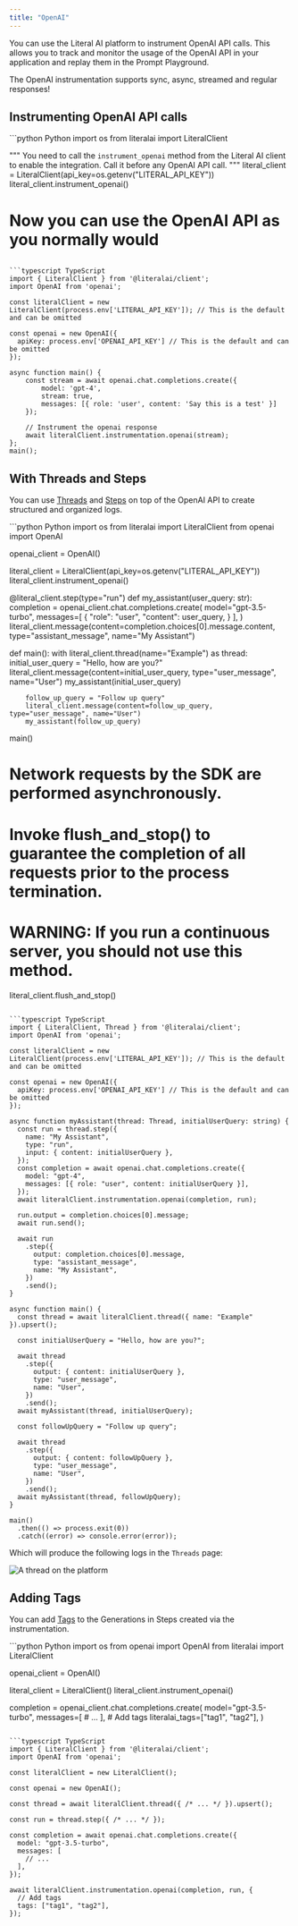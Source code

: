 ```yaml
---
title: "OpenAI"
---
```



You can use the Literal AI platform to instrument OpenAI API calls. This allows you to track and monitor the usage of the OpenAI API in your application and replay them in the Prompt Playground.

<Check>The OpenAI instrumentation supports sync, async, streamed and regular responses!</Check>

## Instrumenting OpenAI API calls

<CodeGroup>
```python Python
import os
from literalai import LiteralClient

"""
You need to call the `instrument_openai` method from the Literal AI client to
enable the integration. Call it before any OpenAI API call.
"""
literal_client = LiteralClient(api_key=os.getenv("LITERAL_API_KEY"))
literal_client.instrument_openai()

# Now you can use the OpenAI API as you normally would
```

```typescript TypeScript
import { LiteralClient } from '@literalai/client';
import OpenAI from 'openai';

const literalClient = new LiteralClient(process.env['LITERAL_API_KEY']); // This is the default and can be omitted

const openai = new OpenAI({
  apiKey: process.env['OPENAI_API_KEY'] // This is the default and can be omitted
});

async function main() {
    const stream = await openai.chat.completions.create({
        model: 'gpt-4',
        stream: true,
        messages: [{ role: 'user', content: 'Say this is a test' }]
    });

    // Instrument the openai response
    await literalClient.instrumentation.openai(stream);
};
main();
```
</CodeGroup>

## With Threads and Steps

You can use [Threads](/concepts/observability/thread) and [Steps](/concepts/observability/step) on top of the OpenAI API to create structured and organized logs.

<CodeGroup>
```python Python
import os
from literalai import LiteralClient
from openai import OpenAI

openai_client = OpenAI()

literal_client = LiteralClient(api_key=os.getenv("LITERAL_API_KEY"))
literal_client.instrument_openai()

@literal_client.step(type="run")
def my_assistant(user_query: str):
    completion = openai_client.chat.completions.create(
                model="gpt-3.5-turbo",
                messages=[
                    {
                        "role": "user",
                        "content": user_query,
                    }
                ],
            )
    literal_client.message(content=completion.choices[0].message.content, type="assistant_message", name="My Assistant")


def main():
    with literal_client.thread(name="Example") as thread:
        initial_user_query = "Hello, how are you?"
        literal_client.message(content=initial_user_query, type="user_message", name="User")
        my_assistant(initial_user_query)
        
        follow_up_query = "Follow up query"
        literal_client.message(content=follow_up_query, type="user_message", name="User")
        my_assistant(follow_up_query)

main()
# Network requests by the SDK are performed asynchronously.
# Invoke flush_and_stop() to guarantee the completion of all requests prior to the process termination.
# WARNING: If you run a continuous server, you should not use this method.
literal_client.flush_and_stop()
```

```typescript TypeScript
import { LiteralClient, Thread } from '@literalai/client';
import OpenAI from 'openai';

const literalClient = new LiteralClient(process.env['LITERAL_API_KEY']); // This is the default and can be omitted

const openai = new OpenAI({
  apiKey: process.env['OPENAI_API_KEY'] // This is the default and can be omitted
});

async function myAssistant(thread: Thread, initialUserQuery: string) {
  const run = thread.step({
    name: "My Assistant",
    type: "run",
    input: { content: initialUserQuery },
  });
  const completion = await openai.chat.completions.create({
    model: "gpt-4",
    messages: [{ role: "user", content: initialUserQuery }],
  });
  await literalClient.instrumentation.openai(completion, run);

  run.output = completion.choices[0].message;
  await run.send();

  await run
    .step({
      output: completion.choices[0].message,
      type: "assistant_message",
      name: "My Assistant",
    })
    .send();
}

async function main() {
  const thread = await literalClient.thread({ name: "Example" }).upsert();

  const initialUserQuery = "Hello, how are you?";

  await thread
    .step({
      output: { content: initialUserQuery },
      type: "user_message",
      name: "User",
    })
    .send();
  await myAssistant(thread, initialUserQuery);

  const followUpQuery = "Follow up query";

  await thread
    .step({
      output: { content: followUpQuery },
      type: "user_message",
      name: "User",
    })
    .send();
  await myAssistant(thread, followUpQuery);
}

main()
  .then(() => process.exit(0))
  .catch((error) => console.error(error));
```
</CodeGroup>

Which will produce the following logs in the `Threads` page:

<Frame caption="OpenAI thread">
  <img src="/images/openai-example.png" alt="A thread on the platform" />
</Frame>

## Adding Tags

You can add [Tags](/concepts/observability/tags) to the Generations in Steps created via the instrumentation.

<CodeGroup>
```python Python
import os
from openai import OpenAI
from literalai import LiteralClient

openai_client = OpenAI()

literal_client = LiteralClient()
literal_client.instrument_openai()

completion = openai_client.chat.completions.create(
    model="gpt-3.5-turbo",
    messages=[
        # ...
    ],
    # Add tags
    literalai_tags=["tag1", "tag2"],
)
```

```typescript TypeScript
import { LiteralClient } from '@literalai/client';
import OpenAI from 'openai';

const literalClient = new LiteralClient();

const openai = new OpenAI();

const thread = await literalClient.thread({ /* ... */ }).upsert();

const run = thread.step({ /* ... */ });

const completion = await openai.chat.completions.create({
  model: "gpt-3.5-turbo",
  messages: [
    // ...
  ],
});

await literalClient.instrumentation.openai(completion, run, {
  // Add tags
  tags: ["tag1", "tag2"],
});
```
</CodeGroup>